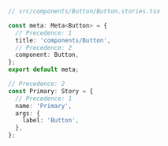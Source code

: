 ```ts
// src/components/Button/Button.stories.tsx

const meta: Meta<Button> = {
  // Precedence: 1
  title: 'components/Button',
  // Precedence: 2
  component: Button,
};
export default meta;

// Precedence: 2
const Primary: Story = {
  // Precedence: 1
  name: 'Primary',
  args: {
    label: 'Button',
  },
};
```
